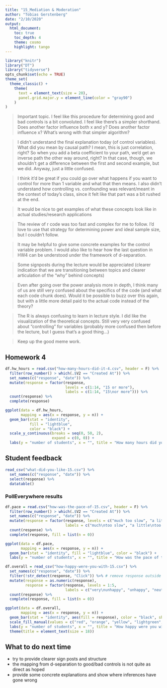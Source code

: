 ```yaml
---
title: "15_Mediation & Moderation"
author: "Tobias Gerstenberg"
date: "2/10/2020"
output: 
  html_document:
    toc: true
    toc_depth: 4
    theme: cosmo
    highlight: tango
---
```


```r
library("knitr")
library("DT")
library("tidyverse")
opts_chunk$set(echo = TRUE)
theme_set(
  theme_classic() + 
    theme(
      text = element_text(size = 20),
      panel.grid.major.y = element_line(color = "gray90")
    ) 
)
```

> Important topic. I feel like this procedure for determining good and bad controls is a bit convoluted. I feel like there's a simpler shorthand. Does another factor influence both x and y? Does another factor influence x? What's wrong with that simpler algorithm?

> I didn't understand the final explanation today (of control variables). What did you mean by causal path? I mean, this is just correlation, right? So when you add a beta coefficient to your path, we'd get an inverse path the other way around, right? In that case, though, we shouldn't get a difference between the first and second example, but we did. Anyway, just a little confused.

> I think it'd be great if you could go over what happens if you want to control for more than 1 variable and what that then means. I also didn't understand how controlling vs. confounding was relevant/meant in the context of today's class, since it felt like that part was a bit rushed at the end.

> It would be nice to get examples of what these concepts look like in actual studies/research applications

> The review of r code was too fast and complex for me to follow. I'd love to use that strategy for determining power and ideal sample size, but I couldn't follow.

> It may be helpful to give some concrete examples for the control variable problem. I would also like to hear how the last question in HW4 can be understood under the framework of d-separation.

> Some signposts during the lecture would be appreciated (clearer indication that we are transitioning between topics and clearer articulation of the "why" behind concepts)

> Even after going over the power analysis more in depth, I think many of us are still very confused about the specifics of the code (and what each code chunk does). Would it be possible to buzz over this again, but with a little more detail paid to the actual code instead of the theory?

> The R is always confusing to learn in lecture style. I did like the visualization of the theoretical concepts. Still very very confused about "controlling" for variables (probably more confused then before the lecture, but I guess that's a good thing...)

> Keep up the good meme work.

## Homework 4

```r
df.hw_hours = read.csv("how-many-hours-did-it-4.csv", header = F) %>%
  filter(row_number() > which(.$V2 == "Created At")) %>% 
  set_names(c("response", "date")) %>% 
  mutate(response = factor(response,
                           levels = c(1:14, "15 or more"),
                           labels = c(1:14, "15\nor more"))) %>% 
  count(response) %>% 
  complete(response)

ggplot(data = df.hw_hours,
       mapping = aes(x = response, y = n)) + 
  geom_bar(stat = "identity",
           fill = "lightblue",
           color = "black") +
  scale_y_continuous(breaks = seq(0, 50, 2),
                     expand = c(0, 0)) +
  labs(y = "number of students", x = "", title = "How many hours did you spend on homework 4?")
```

## Student feedback 

```r
read_csv("what-did-you-like-15.csv") %>% 
  set_names(c("response", "date")) %>% 
  select(response) %>% 
  datatable()
```

### PollEverywhere results 

```r
df.pace = read.csv("how-was-the-pace-of-15.csv", header = F) %>%
  filter(row_number() > which(.$V2 == "Created At")) %>% 
  set_names(c("response", "date")) %>% 
  mutate(response = factor(response, levels = c("much too slow", "a little too slow", "just right", "a little too fast", "much too fast"),
                           labels = c("much\ntoo slow", "a little\ntoo slow", "just right", "a little\ntoo fast", "much\ntoo fast"))) %>% 
  count(response) %>% 
  complete(response, fill = list(n = 0))

ggplot(data = df.pace,
       mapping = aes(x = response, y = n)) + 
  geom_bar(stat = "identity", fill = "lightblue", color = "black") +
  labs(y = "number of students", x = "", title = "How was the pace of today's class?")
```

```r
df.overall = read_csv("how-happy-were-you-with-15.csv") %>% 
  set_names(c("response", "date")) %>% 
  filter(!str_detect(response, "Click")) %>% # remove response outside of the click regions 
  mutate(response = as.numeric(response),
         response = factor(response, levels = 1:5,
                           labels = c("very\nunhappy", "unhappy", "neutral", "happy", "very\nhappy"))) %>% 
  count(response) %>% 
  complete(response, fill = list(n = 0))

ggplot(data = df.overall,
       mapping = aes(x = response, y = n)) + 
  geom_bar(stat = "identity", aes(fill = response), color = "black", show.legend = F) +
  scale_fill_manual(values = c("red", "orange", "yellow", "lightgreen", "green")) +
  labs(y = "number of students", x = "", title = "How happy were you with today's class overall?") +
  theme(title = element_text(size = 18))
```

## What to do next time

- try to provide clearer sign posts and structure 
- the mapping from d-separation to good/bad controls is not quite as direct as hoped 
- provide some concrete explanations and show where inferences have gone wrong 